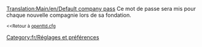 [[Translation:Main/en/Default company pass]]
Ce mot de passe sera mis pour chaque nouvelle compagnie lors de sa fondation.

<small><<Retour à [[Main/fr/Openttd.cfg|openttd.cfg]]</small>

[[Category:fr/Réglages et préférences]]
